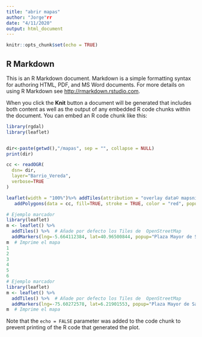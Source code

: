 ```yaml
---
title: "abrir mapas"
author: "Jorge"rr
date: "4/11/2020"
output: html_document
---
```


```r
knitr::opts_chunk$set(echo = TRUE)
```

## R Markdown

This is an R Markdown document. Markdown is a simple formatting syntax for authoring HTML, PDF, and MS Word documents. For more details on using R Markdown see <http://rmarkdown.rstudio.com>.

When you click the **Knit** button a document will be generated that includes both content as well as the output of any embedded R code chunks within the document. You can embed an R code chunk like this:






```r
library(rgdal)
library(leaflet)


dir<-paste(getwd(),"/mapas", sep = "", collapse = NULL)
print(dir)

cc <- readOGR( 
  dsn= dir,
  layer="Barrio_Vereda",
  verbose=TRUE
)

leaflet(width = "100%")%>% addTiles(attribution = "overlay data© mapsnigeriainitiative 2016")%>% setView(-75.60272578, 6.21901553, 11) %>%  # add the default basemap along with setting the view (lng, lat) and initial zoom 
   addPolygons(data = cc, fill=TRUE, stroke = TRUE, color = "red", popup = paste0("Name:",cc$NOMBRE,"<br>", "Pop:", cc$total))

```


```r
# Ejemplo marcador
library(leaflet)
m <- leaflet() %>%
  addTiles() %>%  # Añade por defecto los Tiles de  OpenStreetMap
  addMarkers(lng=-5.664112384, lat=40.96500844, popup="Plaza Mayor de Salamanca")
m  # Imprime el mapa
1
2
3
4
5
6
# Ejemplo marcador
library(leaflet)
m <- leaflet() %>%
  addTiles() %>%  # Añade por defecto los Tiles de  OpenStreetMap
  addMarkers(lng=-75.60272578, lat=6.21901553, popup="Plaza Mayor de Salamanca")
m  # Imprime el mapa
```

Note that the `echo = FALSE` parameter was added to the code chunk to prevent printing of the R code that generated the plot.
